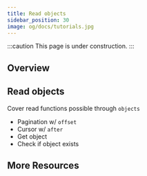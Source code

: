 ```yaml
---
title: Read objects
sidebar_position: 30
image: og/docs/tutorials.jpg
---
```


:::caution This page is under construction.
:::

## Overview

## Read objects

Cover read functions possible through `objects`
- Pagination w/ `offset`
- Cursor w/ `after`
- Get object
- Check if object exists

## More Resources


<DocsMoreResources />
